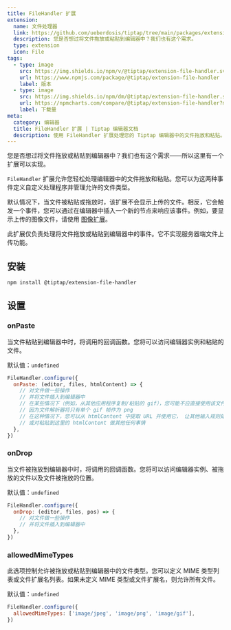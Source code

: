 ```yaml
---
title: FileHandler 扩展
extension:
  name: 文件处理器
  link: https://github.com/ueberdosis/tiptap/tree/main/packages/extension-file-handler
  description: 您是否想过将文件拖放或粘贴到编辑器中？我们也有这个需求。
  type: extension
  icon: File
tags:
  - type: image
    src: https://img.shields.io/npm/v/@tiptap/extension-file-handler.svg?label=version
    url: https://www.npmjs.com/package/@tiptap/extension-file-handler
    label: 版本
  - type: image
    src: https://img.shields.io/npm/dm/@tiptap/extension-file-handler.svg
    url: https://npmcharts.com/compare/@tiptap/extension-file-handler?minimal=true
    label: 下载量
meta:
  category: 编辑器
  title: FileHandler 扩展 | Tiptap 编辑器文档
  description: 使用 FileHandler 扩展处理您的 Tiptap 编辑器中的文件拖放和粘贴。点击这里查看如何设置！
---
```



您是否想过将文件拖放或粘贴到编辑器中？我们也有这个需求——所以这里有一个扩展可以实现。

`FileHandler` 扩展允许您轻松处理编辑器中的文件拖放和粘贴。您可以为这两种事件定义自定义处理程序并管理允许的文件类型。

默认情况下，当文件被粘贴或拖放时，该扩展不会显示上传的文件。相反，它会触发一个事件，您可以通过在编辑器中插入一个新的节点来响应该事件。例如，要显示上传的图像文件，请使用 [图像扩展](/editor/extensions/nodes/image)。

<Callout title="无服务器上传功能" variant="info">
  此扩展仅负责处理将文件拖放或粘贴到编辑器中的事件。它不实现服务器端文件上传功能。
</Callout>

<CodeDemo path="/Extensions/FileHandler" />

## 安装

```bash
npm install @tiptap/extension-file-handler
```

## 设置

### onPaste

当文件粘贴到编辑器中时，将调用的回调函数。您将可以访问编辑器实例和粘贴的文件。

默认值：`undefined`

```js
FileHandler.configure({
  onPaste: (editor, files, htmlContent) => {
    // 对文件做一些操作
    // 并将文件插入到编辑器中
    // 在某些情况下（例如，从其他应用程序复制/粘贴的 gif），您可能不应直接使用该文件
    // 因为文件解析器将只有单个 gif 帧作为 png
    // 在这种情况下，您可以从 htmlContent 中提取 URL 并使用它， 让其他输入规则处理插入
    // 或对粘贴到这里的 htmlContent 做其他任何事情
  },
})
```

### onDrop

当文件被拖放到编辑器中时，将调用的回调函数。您将可以访问编辑器实例、被拖放的文件以及文件被拖放的位置。

默认值：`undefined`

```js
FileHandler.configure({
  onDrop: (editor, files, pos) => {
    // 对文件做一些操作
    // 并将文件插入到编辑器中
  },
})
```

### allowedMimeTypes

此选项控制允许被拖放或粘贴到编辑器中的文件类型。您可以定义 MIME 类型列表或文件扩展名列表。如果未定义 MIME 类型或文件扩展名，则允许所有文件。

默认值：`undefined`

```js
FileHandler.configure({
  allowedMimeTypes: ['image/jpeg', 'image/png', 'image/gif'],
})
```